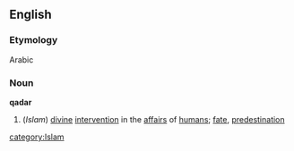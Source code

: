 ==English==
===Etymology===
Arabic
===Noun===
{{wikipediapar|Qadar}}
'''qadar'''
#(''Islam'') [[divine]] [[intervention]] in the [[affair]]s of [[human]]s; [[fate]], [[predestination]]
[[category:Islam]]